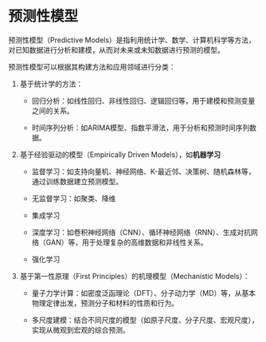 # **预测性模型** {.unnumbered}

预测性模型（Predictive Models）是指利用统计学、数学、计算机科学等方法，对已知数据进行分析和建模，从而对未来或未知数据进行预测的模型。

预测性模型可以根据其构建方法和应用领域进行分类：

1.  基于统计学的方法：

    -   回归分析：如线性回归、非线性回归、逻辑回归等，用于建模和预测变量之间的关系。

    -   时间序列分析：如ARIMA模型、指数平滑法，用于分析和预测时间序列数据。

2.  基于经验驱动的模型（Empirically Driven Models），如**机器学习**

    -   监督学习：如支持向量机、神经网络、K-最近邻、决策树、随机森林等，通过训练数据建立预测模型。

    -   无监督学习：如聚类、降维

    -   集成学习

    -   深度学习：如卷积神经网络（CNN）、循环神经网络（RNN）、生成对抗网络（GAN）等，用于处理复杂的高维数据和非线性关系。

    -   强化学习

3.  基于第一性原理（First Principles）的机理模型（Mechanistic Models）：

    -   量子力学计算：如密度泛函理论（DFT）、分子动力学（MD）等，从基本物理定律出发，预测分子和材料的性质和行为。

    -   多尺度建模：结合不同尺度的模型（如原子尺度、分子尺度、宏观尺度），实现从微观到宏观的综合预测。
